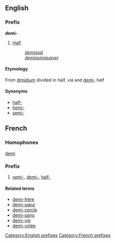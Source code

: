 ==English==
===Prefix===
[[Category:English prefixes]]
'''demi-'''

#[[Half]].
#:''[[demigod]]''
#:''[[demisemiquaver]]''

====Etymology====
From {{L.}} [[dimidium]] divided in half, via {{OF.}} and {{enm}} [[demi-]] half

====Synonyms====
*[[half-]]
*[[hemi-]]
*[[semi-]]

==French==
===Homophones===
[[demi]]
===Prefix===
# [[semi-]], [[demi-]], [[half-]]
====Related terms====
*[[demi-frère]]
*[[demi-sœur]]
*[[demi-cercle]]
*[[demi-sang]]
*[[demi-vie]]
*[[demi-volée]]
[[Category:French prefixes]]